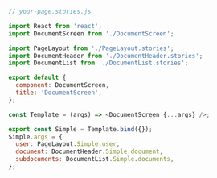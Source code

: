 ```js
// your-page.stories.js

import React from 'react';
import DocumentScreen from './DocumentScreen';

import PageLayout from './PageLayout.stories';
import DocumentHeader from './DocumentHeader.stories';
import DocumentList from './DocumentList.stories';

export default {
  component: DocumentScreen,
  title: 'DocumentScreen',
};

const Template = (args) => <DocumentScreen {...args} />;

export const Simple = Template.bind({});
Simple.args = {
  user: PageLayout.Simple.user,
  document: DocumentHeader.Simple.document,
  subdocuments: DocumentList.Simple.documents,
};
```